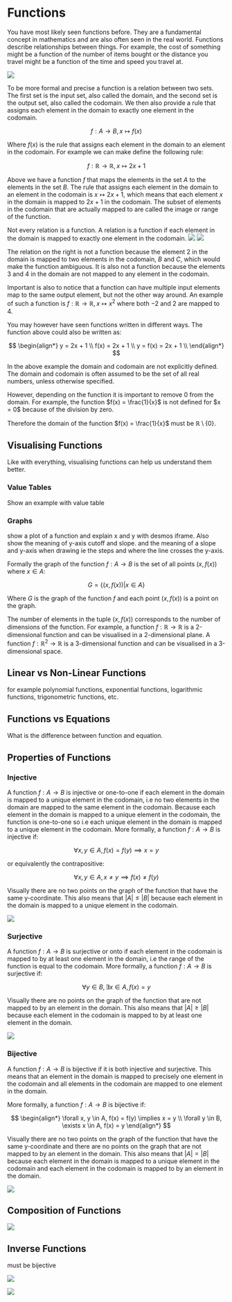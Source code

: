 
# Functions

You have most likely seen functions before. They are a fundamental concept in mathematics and are also often seen in the real world.
Functions describe relationships between things. For example, the cost of something might be a function of the number of items bought 
or the distance you travel might be a function of the time and speed you travel at.

<Image 
    src="/maths/functionsInputOutput.png"
    caption="A function takes an input and maps it to an output."
    width={300}
/>

To be more formal and precise a function is a relation between two sets. 
The first set is the input set, also called the domain, and the second set is the output set, also called the codomain.
We then also provide a rule that assigns each element in the domain to exactly one element in the codomain. 

$$
f: A \to B, x \mapsto f(x)
$$

Where $f(x)$ is the rule that assigns each element in the domain to an element in the codomain. 
For example we can make define the following rule:

$$
f: \mathbb{R} \to \mathbb{R}, x \mapsto 2x + 1
$$

Above we have a function $f$ that maps the elements in the set $A$ to the elements in the set $B$. The 
rule that assigns each element in the domain to an element in the codomain is $x \mapsto 2x + 1$, which means that
each element $x$ in the domain is mapped to $2x + 1$ in the codomain. The subset of elements in the codomain that are actually mapped to are called the image or range of the function.

<Callout type="warning">
Not every relation is a function. A relation is a function if each element in the domain is mapped to exactly one element in the codomain.

<SideBySideBlock>
<Block>
<Image 
    src="/maths/functionsRelation.png"
    caption="A relation that is a function."
    width={250}
/>
</Block>
<Block>
<Image 
    src="/maths/functionsNonRelation.png"
    caption="A relation that is not a function."
    width={250}
/>
</Block>
</SideBySideBlock>

The relation on the right is not a function because the element $2$ in the domain is mapped to two elements in the codomain, $B$ and $C$, 
which would make the function ambiguous. It is also not a function because the elements $3$ and $4$ in the domain are not mapped to any element in the codomain.

Important is also to notice that a function can have multiple input elements 
map to the same output element, but not the other way around. An example of such a function is $f: \mathbb{R} \to \mathbb{R}, x \mapsto x^2$ where
both $-2$ and $2$ are mapped to $4$.
</Callout>

You may however have seen functions written in different ways. The function above could also be written as:

$$
\begin{align*}
y = 2x + 1 \\
f(x) = 2x + 1 \\
y = f(x) = 2x + 1 \\
\end{align*}
$$

In the above example the domain and codomain are not explicitly defined. The domain and codomain is often assumed to be the set of all real numbers, unless otherwise specified.

<Callout type="warning">
However, depending on the function it is important to remove 0 from the domain. 
For example, the function $f(x) = \frac{1}{x}$ is not defined for $x = 0$ because of the division by zero.

Therefore the domain of the function $f(x) = \frac{1}{x}$ must be $\mathbb{R} \setminus \{0\}$.
</Callout>

## Visualising Functions

Like with everything, visualising functions can help us understand them better.

### Value Tables

Show an example with value table

### Graphs

show a plot of a function and explain x and y with desmos iframe. Also show the meaning of y-axis cutoff and slope. and the meaning of a slope and y-axis when drawing 
ie the steps and where the line crosses the y-axis.

Formally the graph of the function $f: A \to B$ is the set of all points $(x, f(x))$ where $x \in A$:

$$
G = \{(x, f(x)) | x \in A\}
$$

Where $G$ is the graph of the function $f$ and each point $(x, f(x))$ is a point on the graph.

The number of elements in the tuple $(x, f(x))$ corresponds to the number of dimensions of the function. For example, a function $f: \mathbb{R} \to \mathbb{R}$ is a 2-dimensional function 
and can be visualised in a 2-dimensional plane. A function $f: \mathbb{R}^2 \to \mathbb{R}$ is a 3-dimensional function and can be visualised in a 3-dimensional space.

## Linear vs Non-Linear Functions

for example polynomial functions, exponential functions, logarithmic functions, trigonometric functions, etc.

## Functions vs Equations

What is the difference between function and equation.

## Properties of Functions

### Injective

A function $f: A \to B$ is injective or one-to-one if each element in the domain is mapped to a unique element in the codomain, 
i.e no two elements in the domain are mapped to the same element in the codomain. Because each element in the domain
is mapped to a unique element in the codomain, the function is one-to-one so i.e each unique element in the domain is mapped to a unique element in the codomain.
More formally, a function $f: A \to B$ is injective if:

$$
\forall x, y \in A, f(x) = f(y) \implies x = y
$$

or equivalently the contrapositive:

$$
\forall x, y \in A, x \neq y \implies f(x) \neq f(y)
$$

Visually there are no two points on the graph of the function that have the same y-coordinate. This also means 
that $|A| \leq |B|$ because each element in the domain is mapped to a unique element in the codomain.

<Image 
    src="/maths/functionsInjective.png"
    caption="Example of injective and non-injective functions and their graphs."
    width={800}
/>

### Surjective

A function $f: A \to B$ is surjective or onto if each element in the codomain is mapped to by at least one element in the domain, 
i.e the range of the function is equal to the codomain. More formally, a function $f: A \to B$ is surjective if:

$$
\forall y \in B, \exists x \in A, f(x) = y
$$

Visually there are no points on the graph of the function that are not mapped to by an element in the domain.
This also means that $|A| \geq |B|$ because each element in the codomain is mapped to by at least one element in the domain.

<Image 
    src="/maths/functionsSurjective.png"
    caption="Example of surjective and non-surjective functions and their graphs."
    width={800}
/>


### Bijective

A function $f: A \to B$ is bijective if it is both injective and surjective. This means that 
an element in the domain is mapped to precisely one element in the codomain and all elements in the codomain are mapped to one element in the domain.

More formally, a function $f: A \to B$ is bijective if:

$$
\begin{align*}
\forall x, y \in A, f(x) = f(y) \implies x = y \\
\forall y \in B, \exists x \in A, f(x) = y
\end{align*}
$$

Visually there are no two points on the graph of the function that have the same y-coordinate and there are no points on the graph that are not mapped to by an element in the domain.
This also means that $|A| = |B|$ because each element in the domain is mapped to a unique element in the codomain and each element in the codomain is mapped to by an element in the domain.

<Image 
    src="/maths/functionsBijective.png"
    caption="Example of bijective and non-bijective functions and their graphs."
    width={800}
/>

## Composition of Functions

<Image 
    src="/maths/functionsComposition.png"
    caption="Composition of two functions."
    width={400}
/>

## Inverse Functions

must be bijective

<Image 
    src="/maths/functionsInverse.png"
    caption="Visualisation of a function and its inverse."
    width={600}
/>

<Image 
    src="/maths/functionsInverseGraph.png"
    caption="The graph of a function and its inverse."
    width={500}
/>